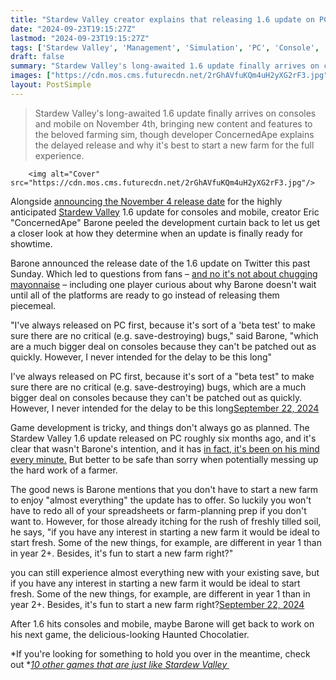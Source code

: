 ```yaml
---
title: "Stardew Valley creator explains that releasing 1.6 update on PC first was to avoid 'critical bugs,' but 'never intended for the delay to be this long'"
date: "2024-09-23T19:15:27Z"
lastmod: "2024-09-23T19:15:27Z"
tags: ['Stardew Valley', 'Management', 'Simulation', 'PC', 'Console', 'Mobile', 'Update 1.6', 'Haunted Chocolatier']
draft: false
summary: "Stardew Valley's long-awaited 1.6 update finally arrives on consoles and mobile on November 4th, bringing new content and features to the beloved farming sim, though developer ConcernedApe explains the delayed release and why it's best to start a new farm for the full experience."
images: ["https://cdn.mos.cms.futurecdn.net/2rGhAVfuKQm4uH2yXG2rF3.jpg"]
layout: PostSimple
---
```

> Stardew Valley's long-awaited 1.6 update finally arrives on consoles and mobile on November 4th, bringing new content and features to the beloved farming sim, though developer ConcernedApe explains the delayed release and why it's best to start a new farm for the full experience.


        <img alt="Cover" src="https://cdn.mos.cms.futurecdn.net/2rGhAVfuKQm4uH2yXG2rF3.jpg"/>
        
Alongside [announcing the November 4 release date](https://www.gamesradar.com/games/management/the-long-awaited-stardew-valley-16-update-will-finally-arrive-on-console-and-mobile-in-november/) for the highly anticipated [Stardew Valley](https://www.gamesradar.com/stardew-valley-guide/) 1.6 update for consoles and mobile, creator Eric "ConcernedApe" Barone peeled the development curtain back to let us get a closer look at how they determine when an update is finally ready for showtime. 

Barone announced the release date of the 1.6 update on Twitter this past Sunday. Which led to questions from fans – [and no it's not about chugging mayonnaise](https://www.gamesradar.com/at-long-last-stardew-valleys-16-update-lets-you-chug-a-jar-of-mayonnaise/) – including one player curious about why Barone doesn't wait until all of the platforms are ready to go instead of releasing them piecemeal.

"I've always released on PC first, because it's sort of a 'beta test' to make sure there are no critical (e.g. save-destroying) bugs," said Barone, "which are a much bigger deal on consoles because they can't be patched out as quickly. However, I never intended for the delay to be this long"

I've always released on PC first, because it's sort of a "beta test" to make sure there are no critical (e.g. save-destroying) bugs, which are a much bigger deal on consoles because they can't be patched out as quickly. However, I never intended for the delay to be this long[September 22, 2024](https://twitter.com/ConcernedApe/status/1837958282864218577)

Game development is tricky, and things don't always go as planned. The Stardew Valley 1.6 update released on PC roughly six months ago, and it's clear that wasn't Barone's intention, and it has [in fact, it's been on his mind every minute.](https://www.gamesradar.com/games/simulation/eric-concernedape-barone-says-he-hasnt-forgotten-about-the-console-and-mobile-release-of-stardew-valley-update-16-its-on-my-mind-every-minute/) But better to be safe than sorry when potentially messing up the hard work of a farmer. 

The good news is Barone mentions that you don't have to start a new farm to enjoy "almost everything" the update has to offer. So luckily you won't have to redo all of your spreadsheets or farm-planning prep if you don't want to. However, for those already itching for the rush of freshly tilled soil, he says, "if you have any interest in starting a new farm it would be ideal to start fresh. Some of the new things, for example, are different in year 1 than in year 2+. Besides, it's fun to start a new farm right?"

you can still experience almost everything new with your existing save, but if you have any interest in starting a new farm it would be ideal to start fresh. Some of the new things, for example, are different in year 1 than in year 2+. Besides, it's fun to start a new farm right?[September 22, 2024](https://twitter.com/ConcernedApe/status/1837957493676507501)

After 1.6 hits consoles and mobile, maybe Barone will get back to work on his next game, the delicious-looking Haunted Chocolatier.

*If you're looking for something to hold you over in the meantime, check out *[<em>10 other games that are just like Stardew Valley </em>](https://www.gamesradar.com/games-like-stardew-valley/) 
        